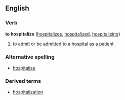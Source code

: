==English==

===Verb===
'''to hospitalize''' ([[hospitalizes]], [[hospitalized]], [[hospitalizing]])
# to [[admit]] or be [[admitted]] to a [[hospital]] as a [[patient]]

===Alternative spelling===
*[[hospitalise]]

===Derived terms===
*[[hospitalization]]